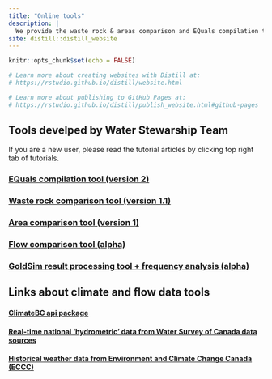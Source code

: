 ```yaml
---
title: "Online tools"
description: |
  We provide the waste rock & areas comparison and EQuals compilation tools. Now, the website is still in buidling. More data tools (e.g., Python automate control for GoldSim output) and related tutorials are coming!
site: distill::distill_website
---
```


```r
knitr::opts_chunk$set(echo = FALSE)

# Learn more about creating websites with Distill at:
# https://rstudio.github.io/distill/website.html

# Learn more about publishing to GitHub Pages at:
# https://rstudio.github.io/distill/publish_website.html#github-pages

```
## Tools develped by Water Stewarship Team 

If you are a new user, please read the tutorial articles by clicking top right tab of tutorials.

### [EQuals compilation tool (version 2)](https://boff-5045.shinyapps.io/EQuls_tool_version2/)

### [Waste rock comparison tool (version 1.1)](https://boff-5045.shinyapps.io/WR_percentage/)

### [Area comparison tool (version 1)](https://boff-5045.shinyapps.io/Area_checking/)

### [Flow comparison tool (alpha)](https://boff-5045.shinyapps.io/Flow_checking/)

### [GoldSim result processing tool + frequency analysis (alpha)](https://boff-5045.shinyapps.io/Process/)

## Links about climate and flow data tools 

#### [ClimateBC api package](https://register.climatena.ca/)
#### [Real-time national 'hydrometric' data from Water Survey of Canada data sources ](https://github.com/ropensci/tidyhydat)
#### [Historical weather data from Environment and Climate Change Canada (ECCC)](https://github.com/ropensci/weathercan)
